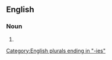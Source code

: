 ==English==

===Noun===
{{head|en|noun form}}

# {{plural of|embroidery|lang=en}}

[[Category:English plurals ending in "-ies"]]